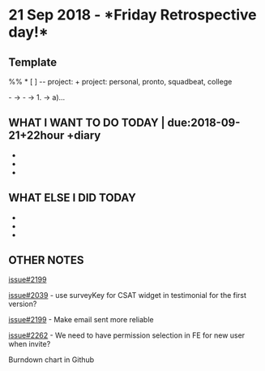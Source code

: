=21 Sep 2018 - *Friday Retrospective day!*=

== Template ==
%% * [ ] <text> -- project:<name> +<tag>
project: personal, pronto, squadbeat, college

- -> - -> 1. -> a)...

== WHAT I WANT TO DO TODAY | due:2018-09-21+22hour +diary ==
*
*
*

== WHAT ELSE I DID TODAY ==
*
*
*

== OTHER NOTES ==
[[issue#2199]]

[[issue#2039]]
- use surveyKey for CSAT widget in testimonial for the first version?

[[issue#2199]]
- Make email sent more reliable

[[issue#2262]]
- We need to have permission selection in FE for new user when invite?

Burndown chart in Github
